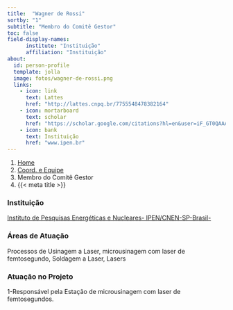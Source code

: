 ```yaml
---
title:  "Wagner de Rossi"
sortby: "1"
subtitle: "Membro do Comitê Gestor"
toc: false
field-display-names:
      institute: "Instituição"
      affiliation: "Instituição"
about:
  id: person-profile
  template: jolla
  image: fotos/wagner-de-rossi.png
  links:
    - icon: link
      text: Lattes
      href: "http://lattes.cnpq.br/7755548478382164"
    - icon: mortarboard
      text: scholar
      href: "https://scholar.google.com/citations?hl=en&user=iF_GT0QAAAAJ"
    - icon: bank
      text: Instituição
      href: "www.ipen.br"
---
```


```{=html}
<nav aria-label="breadcrumb">
  <ol class="breadcrumb">
    <li class="breadcrumb-item"><a href="../../index.html">Home</a></li>
    <li class="breadcrumb-item"><a href="../coord-equipe.html">Coord. e Equipe</a></li>
    <li class="breadcrumb-item active">Membro do Comitê Gestor</li>
    <li class="breadcrumb-item active" aria-current="page">{{< meta title >}}</li>
  </ol>
</nav>
```
:::{#person-profile}
:::

### Instituição

[Instituto de Pesquisas Energéticas e Nucleares- IPEN/CNEN-SP-Brasil-](www.ipen.br)

### Áreas de Atuação

Processos de Usinagem a Laser, microusinagem com laser de femtosegundo, Soldagem a Laser, Lasers

### Atuação no Projeto

1-Responsável pela Estação de microusinagem com laser de femtosegundos.
